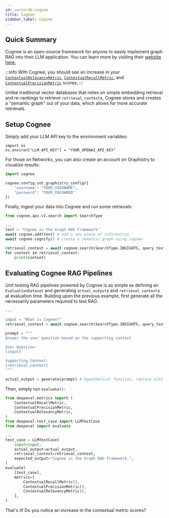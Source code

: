 ```yaml
---
id: vectordb-cognee
title: Cognee
sidebar_label: Cognee
---
```


## Quick Summary

Cognee is an open-source framework for anyone to easily implement graph RAG into their LLM application. You can learn more by visiting their [website here.](https://www.cognee.ai/)

:::info
With Cognee, you should see an increase in your [`ContextualRelevancyMetric`](/docs/metrics-contextual-relevancy), [`ContextualRecallMetric`](/docs/metrics-contextual-recall), and [`ContextualPrecisionMetric`](/docs/metrics-contextual-precision) scores.
:::

Unlike traditional vector databases that relies on simple embedding retrieval and re-rankings to retrieve `retrieval_context`s, Cognee stores and creates a "semantic graph" out of your data, which allows for more accurate retrievals.

## Setup Cognee

Simply add your LLM API key to the environment variables:

```console
import os
os.environ["LLM_API_KEY"] = "YOUR_OPENAI_API_KEY"
```

For those on Networkx, you can also create an account on Graphistry to visualize results:

```python
import cognee

cognee.config.set_graphistry_config({
    "username": "YOUR_USERNAME",
    "password": "YOUR_PASSWORD"
})
```

Finally, ingest your data into Cognee and run some retrievals:

```python
from cognee.api.v1.search import SearchType

...
text = "Cognee is the Graph RAG Framework"
await cognee.add(text) # add a new piece of information
await cognee.cognify() # create a semantic graph using cognee

retrieval_context = await cognee.search(SearchType.INSIGHTS, query_text="What is Cognee?")
for context in retrieval_context:
    print(context)
```

## Evaluating Cognee RAG Pipelines

Unit testing RAG pipelines powered by Cognee is as simple as defining an `EvaluationDataset` and generating `actual_output`s and `retrieval_context`s at evaluation time. Building upon the previous example, first generate all the necessarily parameters required to test RAG:

```python main.py
...

input = "What is Cognee?"
retrieval_context = await cognee.search(SearchType.INSIGHTS, query_text="What is Cognee?")

prompt = """
Answer the user question based on the supporting context

User Question:
{input}

Supporting Context:
{retrieval_context}
"""

actual_output = generate(prompt) # hypothetical function, replace with your own LLM
```

Then, simply run `evaluate()`:

```python
from deepeval.metrics import (
    ContextualRecallMetric,
    ContextualPrecisionMetric,
    ContextualRelevancyMetric,
)
from deepeval.test_case import LLMTestCase
from deepeval import evaluate

...
test_case = LLMTestCase(
    input=input,
    actual_output=actual_output,
    retrieval_context=retrieval_context,
    expected_output="Cognee is the Graph RAG Framework.",
)
evaluate(
    [test_case],
    metrics=[
        ContextualRecallMetric(),
        ContextualPrecisionMetric(),
        ContextualRelevancyMetric(),
    ],
)
```

That's it! Do you notice an increase in the contextual metric scores?

